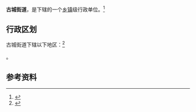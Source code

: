 {{中国乡级行政区|14/01/08/006/000}}

'''古城街道'''，是{{PRC admin/fullname|14/01/08/006/000|3}}下辖的一个[[乡镇|乡镇]]级行政单位。<ref>{{PRC admin/ref sgc|{{PRC admin/parent|14/01/08/006/000}}}}</ref>

== 行政区划 ==

古城街道下辖以下地区：<ref>{{PRC admin/ref sgc|14/01/08/006/000}}</ref>

{{PRC admin/children|14/01/08/006/000}}。

== 参考资料 ==

{{reflist}}

{{行政区划小作品}}
{{PRC admin/navcat|14/01/08/006/000}}